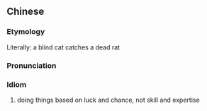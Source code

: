 {{also|瞎猫碰死耗子}}
==Chinese==
{{zh-forms|s=瞎猫碰死耗子|type=11112}}

===Etymology===
Literally: a blind cat catches a dead rat

===Pronunciation===
{{zh-pron
|m=xiā māo pèng sǐ hàozi
|cat=id
}}

===Idiom===
{{zh-idiom}}

# doing things based on luck and chance, not skill and expertise